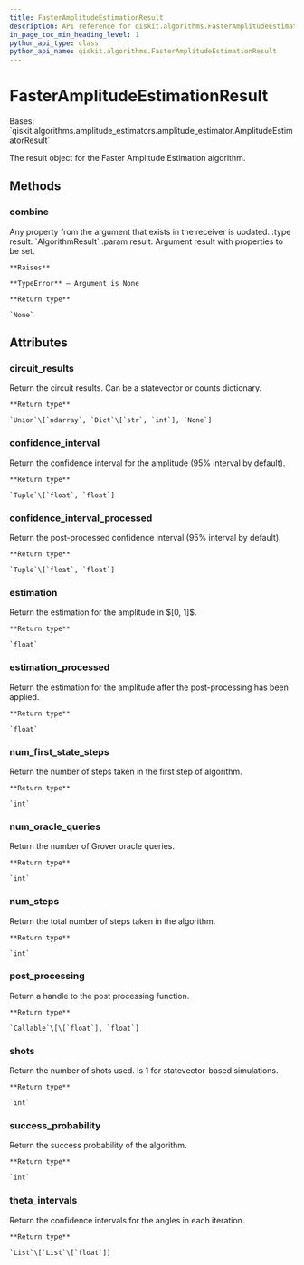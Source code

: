 ```yaml
---
title: FasterAmplitudeEstimationResult
description: API reference for qiskit.algorithms.FasterAmplitudeEstimationResult
in_page_toc_min_heading_level: 1
python_api_type: class
python_api_name: qiskit.algorithms.FasterAmplitudeEstimationResult
---
```


# FasterAmplitudeEstimationResult

<Class id="qiskit.algorithms.FasterAmplitudeEstimationResult" isDedicatedPage={true} github="https://github.com/qiskit/qiskit/tree/stable/0.20/qiskit/algorithms/amplitude_estimators/fae.py" signature="FasterAmplitudeEstimationResult" modifiers="class">
  Bases: `qiskit.algorithms.amplitude_estimators.amplitude_estimator.AmplitudeEstimatorResult`

  The result object for the Faster Amplitude Estimation algorithm.

  ## Methods

  ### combine

  <Function id="qiskit.algorithms.FasterAmplitudeEstimationResult.combine" signature="FasterAmplitudeEstimationResult.combine(result)">
    Any property from the argument that exists in the receiver is updated. :type result: `AlgorithmResult` :param result: Argument result with properties to be set.

    **Raises**

    **TypeError** – Argument is None

    **Return type**

    `None`
  </Function>

  ## Attributes

  ### circuit\_results

  <Attribute id="qiskit.algorithms.FasterAmplitudeEstimationResult.circuit_results">
    Return the circuit results. Can be a statevector or counts dictionary.

    **Return type**

    `Union`\[`ndarray`, `Dict`\[`str`, `int`], `None`]
  </Attribute>

  ### confidence\_interval

  <Attribute id="qiskit.algorithms.FasterAmplitudeEstimationResult.confidence_interval">
    Return the confidence interval for the amplitude (95% interval by default).

    **Return type**

    `Tuple`\[`float`, `float`]
  </Attribute>

  ### confidence\_interval\_processed

  <Attribute id="qiskit.algorithms.FasterAmplitudeEstimationResult.confidence_interval_processed">
    Return the post-processed confidence interval (95% interval by default).

    **Return type**

    `Tuple`\[`float`, `float`]
  </Attribute>

  ### estimation

  <Attribute id="qiskit.algorithms.FasterAmplitudeEstimationResult.estimation">
    Return the estimation for the amplitude in $[0, 1]$.

    **Return type**

    `float`
  </Attribute>

  ### estimation\_processed

  <Attribute id="qiskit.algorithms.FasterAmplitudeEstimationResult.estimation_processed">
    Return the estimation for the amplitude after the post-processing has been applied.

    **Return type**

    `float`
  </Attribute>

  ### num\_first\_state\_steps

  <Attribute id="qiskit.algorithms.FasterAmplitudeEstimationResult.num_first_state_steps">
    Return the number of steps taken in the first step of algorithm.

    **Return type**

    `int`
  </Attribute>

  ### num\_oracle\_queries

  <Attribute id="qiskit.algorithms.FasterAmplitudeEstimationResult.num_oracle_queries">
    Return the number of Grover oracle queries.

    **Return type**

    `int`
  </Attribute>

  ### num\_steps

  <Attribute id="qiskit.algorithms.FasterAmplitudeEstimationResult.num_steps">
    Return the total number of steps taken in the algorithm.

    **Return type**

    `int`
  </Attribute>

  ### post\_processing

  <Attribute id="qiskit.algorithms.FasterAmplitudeEstimationResult.post_processing">
    Return a handle to the post processing function.

    **Return type**

    `Callable`\[\[`float`], `float`]
  </Attribute>

  ### shots

  <Attribute id="qiskit.algorithms.FasterAmplitudeEstimationResult.shots">
    Return the number of shots used. Is 1 for statevector-based simulations.

    **Return type**

    `int`
  </Attribute>

  ### success\_probability

  <Attribute id="qiskit.algorithms.FasterAmplitudeEstimationResult.success_probability">
    Return the success probability of the algorithm.

    **Return type**

    `int`
  </Attribute>

  ### theta\_intervals

  <Attribute id="qiskit.algorithms.FasterAmplitudeEstimationResult.theta_intervals">
    Return the confidence intervals for the angles in each iteration.

    **Return type**

    `List`\[`List`\[`float`]]
  </Attribute>
</Class>

